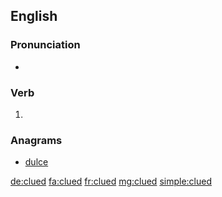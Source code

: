 ==English==

===Pronunciation===
* {{rhymes|uːd|lang=en}}

===Verb===
{{head|en|verb form}}

# {{en-past of|clue}}

===Anagrams===
* [[dulce#English|dulce]]

[[de:clued]]
[[fa:clued]]
[[fr:clued]]
[[mg:clued]]
[[simple:clued]]